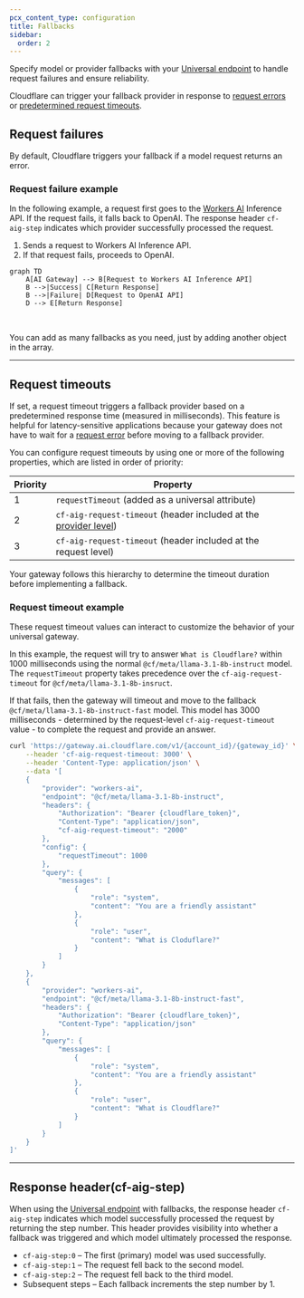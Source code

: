 ```yaml
---
pcx_content_type: configuration
title: Fallbacks
sidebar:
  order: 2
---
```



Specify model or provider fallbacks with your [Universal endpoint](/ai-gateway/providers/universal/) to handle request failures and ensure reliability.

Cloudflare can trigger your fallback provider in response to [request errors](#request-failures) or [predetermined request timeouts](#request-timeouts).

## Request failures

By default, Cloudflare triggers your fallback if a model request returns an error.

### Request failure example

In the following example, a request first goes to the [Workers AI](/workers-ai/) Inference API. If the request fails, it falls back to OpenAI. The response header `cf-aig-step` indicates which provider successfully processed the request.

1. Sends a request to Workers AI Inference API.
2. If that request fails, proceeds to OpenAI.

```mermaid
graph TD
    A[AI Gateway] --> B[Request to Workers AI Inference API]
    B -->|Success| C[Return Response]
    B -->|Failure| D[Request to OpenAI API]
    D --> E[Return Response]
```

<br />

You can add as many fallbacks as you need, just by adding another object in the array.

<Render file="universal-gateway-example" />

---

## Request timeouts

If set, a request timeout triggers a fallback provider based on a predetermined response time (measured in milliseconds). This feature is helpful for latency-sensitive applications because your gateway does not have to wait for a [request error](#request-failure) before moving to a fallback provider.

You can configure request timeouts by using one or more of the following properties, which are listed in order of priority:

| Priority | Property                                                                                                               |
| -------- | ---------------------------------------------------------------------------------------------------------------------- |
| 1        | `requestTimeout` (added as a universal attribute)                                                                      |
| 2        | `cf-aig-request-timeout` (header included at the [provider level](/ai-gateway/providers/universal/#payload-reference)) |
| 3        | `cf-aig-request-timeout` (header included at the request level)                                                        |

Your gateway follows this hierarchy to determine the timeout duration before implementing a fallback.

### Request timeout example

These request timeout values can interact to customize the behavior of your universal gateway.

In this example, the request will try to answer `What is Cloudflare?` within 1000 milliseconds using the normal `@cf/meta/llama-3.1-8b-instruct` model. The `requestTimeout` property takes precedence over the `cf-aig-request-timeout` for `@cf/meta/llama-3.1-8b-insruct`.

If that fails, then the gateway will timeout and move to the fallback `@cf/meta/llama-3.1-8b-instruct-fast` model. This model has 3000 milliseconds - determined by the request-level `cf-aig-request-timeout` value - to complete the request and provide an answer.

```bash title="Request" collapse={36-50} {2,11,13-15}
curl 'https://gateway.ai.cloudflare.com/v1/{account_id}/{gateway_id}' \
	--header 'cf-aig-request-timeout: 3000' \
	--header 'Content-Type: application/json' \
	--data '[
    {
        "provider": "workers-ai",
        "endpoint": "@cf/meta/llama-3.1-8b-instruct",
        "headers": {
            "Authorization": "Bearer {cloudflare_token}",
            "Content-Type": "application/json",
            "cf-aig-request-timeout": "2000"
        },
        "config": {
            "requestTimeout": 1000
        },
        "query": {
            "messages": [
                {
                    "role": "system",
                    "content": "You are a friendly assistant"
                },
                {
                    "role": "user",
                    "content": "What is Cloduflare?"
                }
            ]
        }
    },
    {
        "provider": "workers-ai",
        "endpoint": "@cf/meta/llama-3.1-8b-instruct-fast",
        "headers": {
            "Authorization": "Bearer {cloudflare_token}",
            "Content-Type": "application/json"
        },
        "query": {
            "messages": [
                {
                    "role": "system",
                    "content": "You are a friendly assistant"
                },
                {
                    "role": "user",
                    "content": "What is Cloudflare?"
                }
            ]
        }
    }
]'
```

---

## Response header(cf-aig-step)

When using the [Universal endpoint](/ai-gateway/providers/universal/) with fallbacks, the response header `cf-aig-step` indicates which model successfully processed the request by returning the step number. This header provides visibility into whether a fallback was triggered and which model ultimately processed the response.

- `cf-aig-step:0` – The first (primary) model was used successfully.
- `cf-aig-step:1` – The request fell back to the second model.
- `cf-aig-step:2` – The request fell back to the third model.
- Subsequent steps – Each fallback increments the step number by 1.
